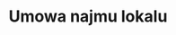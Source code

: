 ---
title: Umowa najmu lokalu
index: [
    { title: Przedmiot Umowy },
    { id: adres, title: Adres, token: address },
    { id: powierzchnia, title: Powierzchnia, token: area, template: area },
    { id: pomieszczenia, title: Pomieszczenia, token: rooms },
    { id: instalacje, title: Instalacje, token: systems },
    { id: wyposazenie, title: Wyposażenie, token: equipment },
    { title: Przebieg umowy },
    { id: przeznaczenie, title: Przeznaczenie lokalu, token: purpose },
    { id: czynsz, title: Czynsz, token: [rent, rentmethod, rentdue], template: rent },
    { id: oplaty, title: Opłaty, token: [billslandlord, billstenant], template: bills },
    { id: kaucja, title: Kaucja, token: [deposit, depositmethod], template: deposit },
    { id: naprawy, title: Naprawy, token: repairs, template: repairs },
    { id: wypowiedzenie, title: Wypowiedzenie, token: termination, template: days },
    { id: zwrot, title: Zwrot lokalu, token: return, template: days-due }
]
---